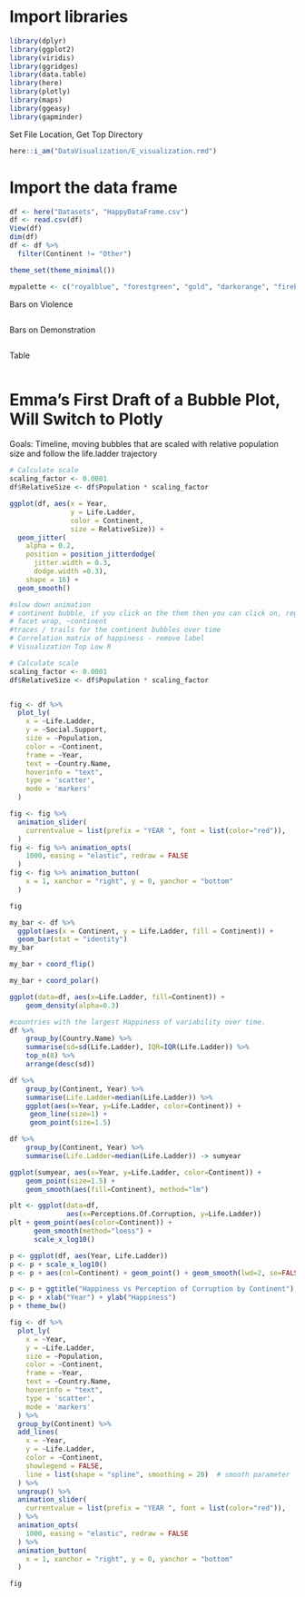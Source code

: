# Import libraries
```r
library(dplyr)
library(ggplot2)
library(viridis)
library(ggridges)
library(data.table)
library(here)
library(plotly)
library(maps)
library(ggeasy)
library(gapminder)
```

Set File Location, Get Top Directory
```r
here::i_am("DataVisualization/E_visualization.rmd")
```

# Import the data frame
```r
df <- here("Datasets", "HappyDataFrame.csv")
df <- read.csv(df)
View(df)
dim(df)
df <- df %>%
  filter(Continent != "Other")
```

```r
theme_set(theme_minimal())

mypalette <- c("royalblue", "forestgreen", "gold", "darkorange", "firebrick")
```


Bars on Violence
```r


```


Bars on Demonstration
```r


```


Table 
```r


```


# Emma's First Draft of a Bubble Plot, Will Switch to Plotly
Goals:
Timeline, moving bubbles that are scaled with relative population size and follow the life.ladder trajectory
```r
# Calculate scale
scaling_factor <- 0.0001 
df$RelativeSize <- df$Population * scaling_factor

ggplot(df, aes(x = Year, 
               y = Life.Ladder, 
               color = Continent, 
               size = RelativeSize)) +
  geom_jitter(
    alpha = 0.2, 
    position = position_jitterdodge(
      jitter.width = 0.3, 
      dodge.width =0.3),
    shape = 16) +
  geom_smooth()
```


```r
#slow down animation
# continent bubble, if you click on the them then you can click on, regions are then displayed
# facet wrap, ~continent 
#traces / trails for the continent bubbles over time
# Correlation matrix of happiness - remove label
# Visualization Top Low R

# Calculate scale
scaling_factor <- 0.0001 
df$RelativeSize <- df$Population * scaling_factor


fig <- df %>%
  plot_ly(
    x = ~Life.Ladder, 
    y = ~Social.Support,  
    size = ~Population, 
    color = ~Continent, 
    frame = ~Year, 
    text = ~Country.Name, 
    hoverinfo = "text",
    type = 'scatter',
    mode = 'markers'
  )

fig <- fig %>%
  animation_slider(
    currentvalue = list(prefix = "YEAR ", font = list(color="red")),
  )
fig <- fig %>% animation_opts(
    1000, easing = "elastic", redraw = FALSE
  )
fig <- fig %>% animation_button(
    x = 1, xanchor = "right", y = 0, yanchor = "bottom"
  )

fig
```



```r
my_bar <- df %>%
  ggplot(aes(x = Continent, y = Life.Ladder, fill = Continent)) + 
  geom_bar(stat = "identity")
my_bar
```


```r
my_bar + coord_flip()

```

```r
my_bar + coord_polar()
```

```r
ggplot(data=df, aes(x=Life.Ladder, fill=Continent)) +
    geom_density(alpha=0.3)
```


```r
#countries with the largest Happiness of variability over time.
df %>%
    group_by(Country.Name) %>%
    summarise(sd=sd(Life.Ladder), IQR=IQR(Life.Ladder)) %>% 
    top_n(8) %>%
    arrange(desc(sd))
```


```r
df %>%
    group_by(Continent, Year) %>%
    summarise(Life.Ladder=median(Life.Ladder)) %>%
    ggplot(aes(x=Year, y=Life.Ladder, color=Continent)) +
     geom_line(size=1) + 
     geom_point(size=1.5)
```



```r
df %>%
    group_by(Continent, Year) %>%
    summarise(Life.Ladder=median(Life.Ladder)) -> sumyear


```

```r
ggplot(sumyear, aes(x=Year, y=Life.Ladder, color=Continent)) +
    geom_point(size=1.5) +
    geom_smooth(aes(fill=Continent), method="lm")
```

```r
plt <- ggplot(data=df,
              aes(x=Perceptions.Of.Corruption, y=Life.Ladder))
plt + geom_point(aes(color=Continent)) +
      geom_smooth(method="loess") +
      scale_x_log10()

```

```r
p <- ggplot(df, aes(Year, Life.Ladder)) 
p <- p + scale_x_log10()
p <- p + aes(col=Continent) + geom_point() + geom_smooth(lwd=2, se=FALSE)

p <- p + ggtitle("Happiness vs Perception of Corruption by Continent")
p <- p + xlab("Year") + ylab("Happiness")
p + theme_bw()

```






```r
fig <- df %>%
  plot_ly(
    x = ~Year, 
    y = ~Life.Ladder,  
    size = ~Population, 
    color = ~Continent, 
    frame = ~Year, 
    text = ~Country.Name, 
    hoverinfo = "text",
    type = 'scatter',
    mode = 'markers'
  ) %>%
  group_by(Continent) %>%
  add_lines(
    x = ~Year, 
    y = ~Life.Ladder,
    color = ~Continent,
    showlegend = FALSE,
    line = list(shape = "spline", smoothing = 20)  # smooth parameter
  ) %>%
  ungroup() %>%
  animation_slider(
    currentvalue = list(prefix = "YEAR ", font = list(color="red")),
  ) %>%
  animation_opts(
    1000, easing = "elastic", redraw = FALSE
  ) %>%
  animation_button(
    x = 1, xanchor = "right", y = 0, yanchor = "bottom"
  )

fig

```

